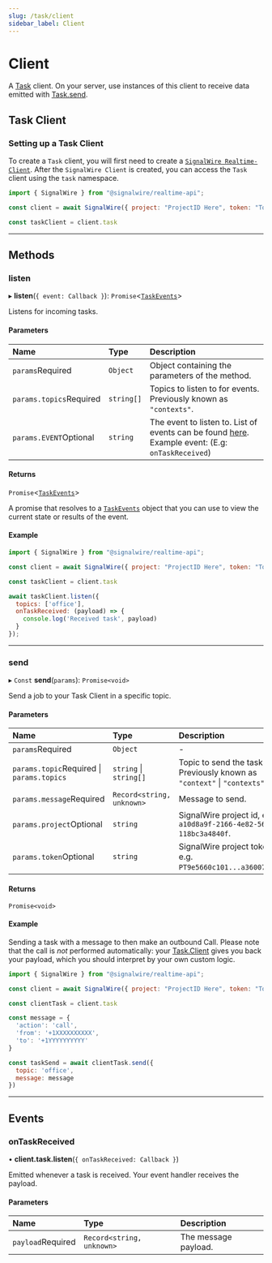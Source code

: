 ```yaml
---
slug: /task/client
sidebar_label: Client
---
```


[signalwire-realtime-client]: ../realtime-client/index.mdx
[task-client]: ./task-client.mdx
[task]: ./index.mdx
[link]: #send
[link-1]: #events

# Client

A [Task][task] client. On your server, use instances of this client to receive data emitted with [Task.send][link].

## **Task Client**

### Setting up a Task Client

To create a `Task` client, you will first need to create a [`SignalWire Realtime-Client`][signalwire-realtime-client].
After the `SignalWire Client` is created, you can access the `Task` client using the `task` namespace.

```javascript
import { SignalWire } from "@signalwire/realtime-api";

const client = await SignalWire({ project: "ProjectID Here", token: "Token Here"})

const taskClient = client.task
```

---

## **Methods**

### listen

▸ **listen**(`{ event: Callback }`): `Promise`\<[`TaskEvents`][link-1]>

Listens for incoming tasks.

#### Parameters

| Name            | Type       | Description                                                                                                      |
|:----------------|:-----------|:-----------------------------------------------------------------------------------------------------------------|
| `params`<span className="required-arg">Required</span>        | `Object`   | Object containing the parameters of the method.                                                                  |
| `params.topics`<span className="required-arg">Required</span> | `string[]` | Topics to listen to for events. Previously known as `"contexts"`.                                                |
| `params.EVENT`<span className="optional-arg">Optional</span>  | `string`   | The event to listen to. List of events can be found [here][link-1].<br />Example event: (E.g: `onTaskReceived`) |

#### Returns

`Promise`\<[`TaskEvents`][link-1]>

A promise that resolves to a [`TaskEvents`][link-1] object
that you can use to view the current state or results of the event.

#### Example

```js
import { SignalWire } from "@signalwire/realtime-api";

const client = await SignalWire({ project: "ProjectID Here", token: "Token Here"})

const taskClient = client.task

await taskClient.listen({
  topics: ['office'],
  onTaskReceived: (payload) => {
    console.log('Received task', payload)
  }
});
```

---

### send

▸ `Const` **send**(`params`): `Promise<void>`

Send a job to your Task Client in a specific topic.

#### Parameters

| Name                              | Type                      | Description                                                                 |
|:----------------------------------|:--------------------------|:----------------------------------------------------------------------------|
| `params`<span className="required-arg">Required</span>                          | `Object`                  | -                                                                           |
| `params.topic`<span className="required-arg">Required</span> \| `params.topics` | `string` \| `string[]`    | Topic to send the task to. Previously known as `"context"` \| `"contexts"`. |
| `params.message`<span className="required-arg">Required</span>                  | `Record<string, unknown>` | Message to send.                                                            |
| `params.project`<span className="optional-arg">Optional</span>                 | `string`                  | SignalWire project id, e.g. `a10d8a9f-2166-4e82-56ff-118bc3a4840f`.         |
| `params.token`<span className="optional-arg">Optional</span>                   | `string`                  | SignalWire project token, e.g. `PT9e5660c101...a360079c9`.                  |

#### Returns

`Promise<void>`

#### Example

Sending a task with a message to then make an outbound Call. Please note that the call is _not_ performed automatically: your [Task.Client][task-client] gives you back your payload, which you should interpret by your own custom logic.

```js
import { SignalWire } from "@signalwire/realtime-api";

const client = await SignalWire({ project: "ProjectID Here", token: "Token Here"})

const clientTask = client.task

const message = {
  'action': 'call',
  'from': '+1XXXXXXXXXX',
  'to': '+1YYYYYYYYYY'
}

const taskSend = await clientTask.send({
  topic: 'office',
  message: message
})
```

---

## **Events**

### onTaskReceived

• **client.task.listen**(`{ onTaskReceived: Callback }`)

Emitted whenever a task is received. Your event handler receives the payload.

#### Parameters

| Name      | Type                      | Description          |
|:----------|:--------------------------|:---------------------|
| `payload`<span className="required-arg">Required</span> | `Record<string, unknown>` | The message payload. |
